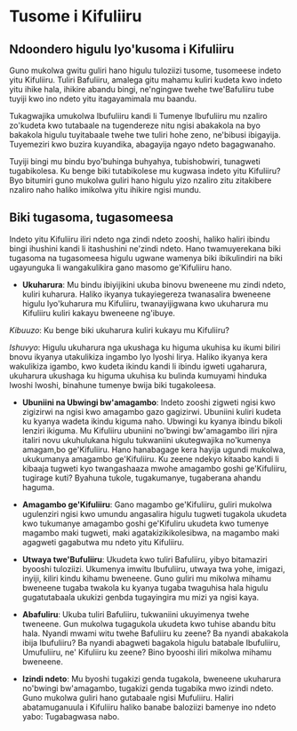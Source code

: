 # Tusome i Kifuliiru

## Ndoondero higulu lyo'kusoma i Kifuliiru

Guno mukolwa gwitu guliri hano higulu tuloziizi tusome, tusomeese indeto yitu Kifuliiru. Tuliri Bafuliiru, amalega gitu mahamu kuliri kudeta kwo indeto yitu ihike hala, ihikire abandu bingi, ne'ngingwe twehe twe'Bafuliiru tube tuyiji kwo ino ndeto yitu itagayamimala mu baandu.

Tukagwajika umukolwa Ibufuliiru kandi li Tumenye Ibufuliiru mu nzaliro zo'kudeta kwo tutabaale na tugendereze nitu ngisi abakakola na byo bakakola higulu tuyitabaale twehe twe tuliri hohe zeno, ne'bibusi ibigayija. Tuyemeziri kwo buzira kuyandika, abagayija ngayo ndeto bagagwanaho.

Tuyiji bingi mu bindu byo'buhinga buhyahya, tubishobwiri, tunagweti tugabikolesa. Ku benge biki tutabikolese mu kugwasa indeto yitu Kifuliiru? Byo bitumiri guno mukolwa guliri hano higulu yizo nzaliro zitu zitakibere nzaliro naho haliko imikolwa yitu ihikire ngisi mundu.

## Biki tugasoma, tugasomeesa

Indeto yitu Kifuliiru iliri ndeto nga zindi ndeto zooshi, haliko haliri ibindu bingi ihushini kandi li itashushini ne'zindi ndeto. Hano twamuyerekana biki tugasoma na tugasomeesa higulu ugwane wamenya biki ibikulindiri na biki ugayunguka li wangakulikira gano masomo ge'Kifuliiru hano.

- **Ukuharura**: Mu bindu ibiyijikini ukuba binovu bweneene mu zindi ndeto, kuliri kuharura. Haliko ikyanya tukayiegereza twanasalira bweneene higulu lyo'kuharura mu Kifuliiru, twanayijigwana kwo ukuharura mu Kifuliiru kuliri kakayu bweneene ng'ibuye.

_Kibuuzo_: Ku benge biki ukuharura kuliri kukayu mu Kifuliiru?

_Ishuvyo_: Higulu ukuharura nga ukushaga ku higuma ukuhisa ku ikumi biliri bnovu ikyanya utakulikiza ingambo lyo lyoshi lirya. Haliko ikyanya kera wakulikiza igambo, kwo kudeta ikindu kandi li ibindu igweti ugaharura, ukuharura ukushaga ku higuma ukuhisa ku bulinda kumuyami hinduka lwoshi lwoshi, binahune tumenye bwija biki tugakoleesa.

- **Ubuniini na Ubwingi bw'amagambo**: Indeto zooshi zigweti ngisi kwo zigizirwi na ngisi kwo amagambo gazo gagizirwi. Ubuniini kuliri kudeta ku kyanya wadeta ikindu kiguma naho. Ubwingi ku kyanya ibindu bikoli lenziri ikiguma.
  Mu Kifuliiru ubuniini no'bwingi bw'amagambo iliri njira italiri novu ukuhulukana higulu tukwaniini ukutegwajika no'kumenya amagam,bo ge'Kifuliiru. Hano hanabagage kera hayija ugundi mukolwa, ukukumanya amagambo ge'Kifuliiru.
  Ku zeene ndekyo kitaabo kandi li kibaaja tugweti kyo twangashaaza mwohe amagambo goshi ge'Kifuliiru, tugirage kuti? Byahuna tukole, tugakumanye, tugaberana ahandu haguma.

- **Amagambo ge'Kifuliiru**: Gano magambo ge'Kifuliiru, guliri mukolwa ugulenziri ngisi kwo umundu angasalira higulu tugweti tugakola ukudeta kwo tukumanye amagambo goshi ge'Kifuliru ukudeta kwo tumenye magambo maki tugweti, maki agatakizikikolesibwa, na magambo maki agagweti gagabutwa mu ndeto yitu Kifuliiru.

- **Utwaya twe'Bufuliiru**: Ukudeta kwo tuliri Bafuliiru, yibyo bitamaziri byooshi tuloziizi. Ukumenya imwitu Ibufuliiru, utwaya twa yohe, imigazi, inyiji, kiliri kindu kihamu bweneene. Guno guliri mu mikolwa mihamu bweneene tugaba twakola ku kyanya tugaba twaguhisa hala higulu gugatutabaala ukukizi genbda tugayingira mu mizi ya ngisi kaya.

- **Abafuliru**: Ukuba tuliri Bafuliiru, tukwaniini ukuyimenya twehe tweneene. Gun mukolwa tugagukola ukudeta kwo tuhise abandu bitu hala. Nyandi mwami witu twehe Bafuliiru ku zeene? Ba nyandi abakakola ibija Ibufuliiru? Ba nyandi abagweti bagakola higulu batabale Ibufuliiru, Umufuliiru, ne' Kifuliiru ku zeene? Bino byooshi iliri mikolwa mihamu bweneene.

- **Izindi ndeto**: Mu byoshi tugakizi genda tugakola, bweneene ukuharura no'bwingi bw'amagambo, tugakizi genda tugabika mwo izindi ndeto. Guno mukolwa guliri hano gutabaale ngisi Mufuliiru. Haliri abatamuganuula i Kifuliiru haliko banabe baloziizi bamenye ino ndeto yabo: Tugabagwasa nabo.
